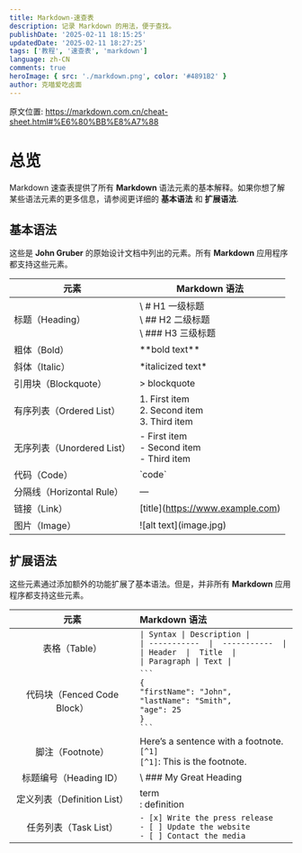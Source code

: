 ```yaml
---
title: Markdown-速查表
description: 记录 Markdown 的用法，便于查找。
publishDate: '2025-02-11 18:15:25'
updatedDate: '2025-02-11 18:27:25'
tags: ['教程', '速查表', 'markdown']
language: zh-CN
comments: true
heroImage: { src: './markdown.png', color: '#4891B2' }
author: 克喵爱吃卤面
---
```



原文位置: https://markdown.com.cn/cheat-sheet.html#%E6%80%BB%E8%A7%88

# 总览

Markdown 速查表提供了所有 **Markdown**
语法元素的基本解释。如果你想了解某些语法元素的更多信息，请参阅更详细的
**基本语法** 和 **扩展语法**.

## 基本语法

这些是 **John Gruber** 的原始设计文档中列出的元素。所有 **Markdown**
应用程序都支持这些元素。

| 元素 | Markdown 语法 |
|----|----|
| 标题（Heading） | \ # H1 一级标题<br /> \ ## H2 二级标题<br /> \ ### H3 三级标题 |
| 粗体（Bold） | \*\*bold text\*\* |
| 斜体（Italic） | \*italicized text\* |
| 引用块（Blockquote） | \> blockquote |
| 有序列表（Ordered List） | 1\. First item<br /> 2. Second item<br /> 3. Third item |
| 无序列表（Unordered List） | \- First item<br /> - Second item<br /> - Third item |
| 代码（Code） | \`code\` |
| 分隔线（Horizontal Rule） | — |
| 链接（Link） | \[title\](https://www.example.com) |
| 图片（Image） | \![alt text\](image.jpg) |

## 扩展语法

这些元素通过添加额外的功能扩展了基本语法。但是，并非所有 **Markdown**
应用程序都支持这些元素。

| 元素 | Markdown 语法 |
|:--:|:---|
| 表格（Table） | `\| Syntax \| Description \|`<br />`\| -----------  \|  -----------  \|`<br />`\| Header  \|  Title  \|`<br />`\| Paragraph \| Text \|` |
| 代码块（Fenced Code Block） | ```` ``` ````<br />`{`<br />`"firstName": "John",`<br />`"lastName": "Smith",`<br/>`"age": 25`<br />`}`<br />```` ``` ```` |
| 脚注（Footnote） | Here’s a sentence with a footnote. `[^1]`<br />`[^1]`: This is the footnote. |
| 标题编号（Heading ID） | \ ### My Great Heading |
| 定义列表（Definition List） | term<br />: definition |
| 任务列表（Task List）| `- [x] Write the press release`<br />`- [ ] Update the website`<br />`- [ ] Contact the media` |
